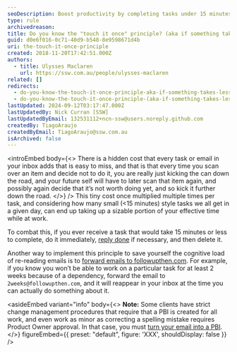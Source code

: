 ```yaml
---
seoDescription: Boost productivity by completing tasks under 15 minutes immediately and reducing decision fatigue.
type: rule
archivedreason:
title: Do you know the "touch it once" principle? (aka if something takes less than 15 minutes, do it immediately)
guid: d0e6f016-0c71-40d9-b548-8e9598671d4b
uri: the-touch-it-once-principle
created: 2018-11-20T17:42:51.000Z
authors:
  - title: Ulysses Maclaren
    url: https://ssw.com.au/people/ulysses-maclaren
related: []
redirects:
  - do-you-know-the-touch-it-once-principle-aka-if-something-takes-less-than-5-minutes-do-it-immediately
  - do-you-know-the-touch-it-once-principle-(aka-if-something-takes-less-than-5-minutes-do-it-immediately)
lastUpdated: 2024-09-12T03:17:47.000Z
lastUpdatedBy: Nick Curran [SSW]
lastUpdatedByEmail: 132531112+ncn-ssw@users.noreply.github.com
createdBy: TiagoAraujo
createdByEmail: TiagoAraujo@ssw.com.au
isArchived: false
---
```


<introEmbed
  body={<>
There is a hidden cost that every task or email in your inbox adds that is easy to miss, and that is that every time you scan over an item and decide not to do it, you are really just kicking the can down the road, and your future self will have to later scan that item again, and possibly again decide that it’s not worth doing yet, and so kick it further down the road.
  </>}
/>
This tiny cost once multiplied multiple times per task, and considering how many small (&lt;15 minutes) style tasks we all get in a given day, can end up taking up a sizable portion of your effective time while at work.

To combat this, if you ever receive a task that would take 15 minutes or less to complete, do it immediately, [reply done](/dones-do-you-reply-done-and-delete-the-original-email) if necessary, and then delete it.

Another way to implement this principle to save yourself the cognitive load of re-reading emails is to [forward emails to followupthen.com](/do-you-follow-up-emails-effectively). For example, if you know you won’t be able to work on a particular task for at least 2 weeks because of a dependency, forward the email to `2weeks@followupthen.com`, and it will reappear in your inbox at the time you can actually do something about it.

<asideEmbed
  variant="info"
  body={<>
    **Note:** Some clients have strict change management procedures that require that a PBI is created for all work, and even work as minor as correcting a spelling mistake requires Product Owner approval. In that case, you must [turn your email into a PBI](/turn-emails-into-pbis).
  </>}
  figureEmbed={{
    preset: "default",
    figure: 'XXX',
    shouldDisplay: false
  }}
/>
